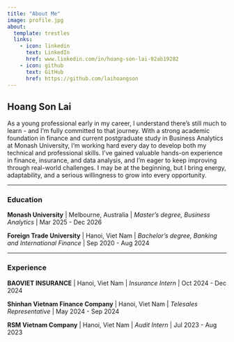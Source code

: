 ```yaml
---
title: "About Me"
image: profile.jpg
about:
  template: trestles
  links:
    - icon: linkedin
      text: LinkedIn
      href: www.linkedin.com/in/hoang-son-lai-92ab19282
    - icon: github
      text: GitHub
      href: https://github.com/laihoangson
---
```


## Hoang Son Lai

As a young professional early in my career, I understand there’s still much to learn - and I’m fully committed to that journey. With a strong academic foundation in finance and current postgraduate study in Business Analytics at Monash University, I’m working hard every day to develop both my technical and professional skills. I’ve gained valuable hands-on experience in finance, insurance, and data analysis, and I’m eager to keep improving through real-world challenges. I may be at the beginning, but I bring energy, adaptability, and a serious willingness to grow into every opportunity.

---

### Education

**Monash University** | Melbourne, Australia |
*Master's degree, Business Analytics* | Mar 2025 - Dec 2026

**Foreign Trade University** | Hanoi, Viet Nam |
*Bachelor's degree, Banking and International Finance* | Sep 2020 - Aug 2024

---

### Experience

**BAOVIET INSURANCE** | Hanoi, Viet Nam |
*Insurance Intern* | Oct 2024 - Dec 2024

**Shinhan Vietnam Finance Company** | Hanoi, Viet Nam |
*Telesales Representative* | May 2024 - Sep 2024

**RSM Vietnam Company** | Hanoi, Viet Nam |
*Audit Intern* | Jul 2023 - Aug 2023

